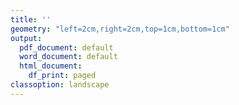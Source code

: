 ```yaml
---
title: ''
geometry: "left=2cm,right=2cm,top=1cm,bottom=1cm"
output:
  pdf_document: default
  word_document: default
  html_document:
    df_print: paged
classoption: landscape
---
```

\pagenumbering{gobble}
\begin{center}
\includegraphics[height=4cm]{templates/logo.png}
\hfill
\includegraphics[height=4cm]{templates/logo2.png} \\
\bigskip
{\Huge\bf Certificate of participation} \\
\bigskip
{\Huge <<Ponente>> } \\
{\Large\bf <<Afiliacion>>} \\
\bigskip
\bigskip
{\Large has participated in:}
{\Large <<ACTO>> - <<GRUPO>>} \\
{\Large with the communication <<Tipo>> entitled:} \\
\bigskip
\bigskip
{\Huge\bf <<Titulo>> } \\
\bigskip
\bigskip
{\Large date <<Fecha>> and a duration of <<HORAS>> hour(s).} \\
\bigskip
\bigskip
{\Large Signed by:}\\
\bigskip
\includegraphics[height=2cm]{templates/firma.jpg}\\
{\Large <<FIRMANTE>>}\\
{\Large <<PUESTO>>}\\

\end{center}
